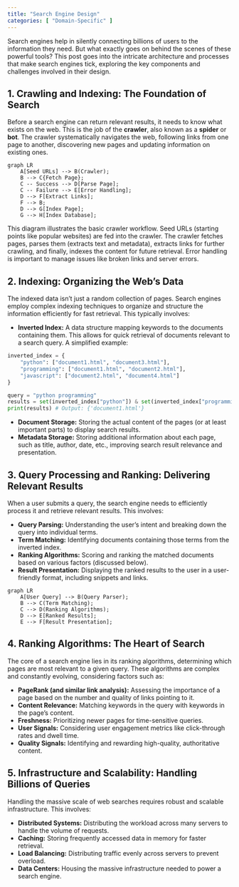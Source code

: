 ```yaml
---
title: "Search Engine Design"
categories: [ "Domain-Specific" ]
---
```


Search engines help in silently connecting billions of users to the information they need. But what exactly goes on behind the scenes of these powerful tools? This post goes into the intricate architecture and processes that make search engines tick, exploring the key components and challenges involved in their design.

## 1. Crawling and Indexing: The Foundation of Search

Before a search engine can return relevant results, it needs to know what exists on the web. This is the job of the **crawler**, also known as a **spider** or **bot**. The crawler systematically navigates the web, following links from one page to another, discovering new pages and updating information on existing ones.

```mermaid
graph LR
    A[Seed URLs] --> B(Crawler);
    B --> C{Fetch Page};
    C -- Success --> D[Parse Page];
    C -- Failure --> E[Error Handling];
    D --> F[Extract Links];
    F --> B;
    D --> G[Index Page];
    G --> H[Index Database];
```

This diagram illustrates the basic crawler workflow. Seed URLs (starting points like popular websites) are fed into the crawler. The crawler fetches pages, parses them (extracts text and metadata), extracts links for further crawling, and finally, indexes the content for future retrieval. Error handling is important to manage issues like broken links and server errors.

## 2. Indexing: Organizing the Web's Data

The indexed data isn't just a random collection of pages. Search engines employ complex indexing techniques to organize and structure the information efficiently for fast retrieval. This typically involves:

-   **Inverted Index:** A data structure mapping keywords to the documents containing them. This allows for quick retrieval of documents relevant to a search query. A simplified example:

``` python
inverted_index = {
    "python": ["document1.html", "document3.html"],
    "programming": ["document1.html", "document2.html"],
    "javascript": ["document2.html", "document4.html"]
}

query = "python programming"
results = set(inverted_index["python"]) & set(inverted_index["programming"])
print(results) # Output: {'document1.html'}
```

-   **Document Storage:** Storing the actual content of the pages (or at least important parts) to display search results.
-   **Metadata Storage:** Storing additional information about each page, such as title, author, date, etc., improving search result relevance and presentation.

## 3. Query Processing and Ranking: Delivering Relevant Results

When a user submits a query, the search engine needs to efficiently process it and retrieve relevant results. This involves:

-   **Query Parsing:** Understanding the user's intent and breaking down the query into individual terms.
-   **Term Matching:** Identifying documents containing those terms from the inverted index.
-   **Ranking Algorithms:** Scoring and ranking the matched documents based on various factors (discussed below).
-   **Result Presentation:** Displaying the ranked results to the user in a user-friendly format, including snippets and links.

```mermaid
graph LR
    A[User Query] --> B(Query Parser);
    B --> C(Term Matching);
    C --> D(Ranking Algorithms);
    D --> E[Ranked Results];
    E --> F[Result Presentation];
```

## 4. Ranking Algorithms: The Heart of Search

The core of a search engine lies in its ranking algorithms, determining which pages are most relevant to a given query. These algorithms are complex and constantly evolving, considering factors such as:

-   **PageRank (and similar link analysis):** Assessing the importance of a page based on the number and quality of links pointing to it.
-   **Content Relevance:** Matching keywords in the query with keywords in the page's content.
-   **Freshness:** Prioritizing newer pages for time-sensitive queries.
-   **User Signals:** Considering user engagement metrics like click-through rates and dwell time.
-   **Quality Signals:** Identifying and rewarding high-quality, authoritative content.

## 5. Infrastructure and Scalability: Handling Billions of Queries

Handling the massive scale of web searches requires robust and scalable infrastructure. This involves:

-   **Distributed Systems:** Distributing the workload across many servers to handle the volume of requests.
-   **Caching:** Storing frequently accessed data in memory for faster retrieval.
-   **Load Balancing:** Distributing traffic evenly across servers to prevent overload.
-   **Data Centers:** Housing the massive infrastructure needed to power a search engine.